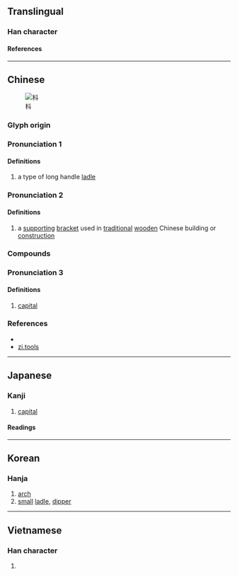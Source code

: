 {{character info}}
==Translingual==

===Han character===
{{Han char|rn=75|rad=木|as=04|sn=8|four=44900|canj=DYJ|ids=⿰木斗}}

====References====
{{Han ref|kx=0515.130|dkj=14543|dj=0903.120|hdz=21174.060|uh=6793}}

----

==Chinese==
{{zh-forms}}
[[File:Bronze Dou Unearthed in Jiangling 2012-07.JPG|thumb|枓]]

===Glyph origin===
{{Han etym}}

===Pronunciation 1===
{{zh-pron
|m=zhǔ
|c=zyu2
|mc=y
|oc=y
|ma=
|cat=n
}}

====Definitions====
{{zh-hanzi}}
# a type of long handle [[ladle]]

===Pronunciation 2===
{{zh-pron
|m=dǒu
|c=dau2
|mc=y
|oc=y
|ma=
|cat=n
}}

====Definitions====
{{zh-hanzi}}
# a [[support]]ing [[bracket]] used in [[traditional]] [[wood]]en Chinese building or [[construction]]

===Compounds===
{{zh-der|枓栱|枓拱}}

===Pronunciation 3===

====Definitions====
{{zh-hanzi}}
# [[capital]]

===References===
* {{R:yue:mfccd}}
* [http://zi.tools/zi/枓 zi.tools]

----

==Japanese==

===Kanji===
{{ja-kanji|grade=|rs=木04}}

# [[capital]]

====Readings====
{{ja-readings
|on=しゅ, とう, つ
|kun=ひしやく
}}

----

==Korean==

===Hanja===
{{ko-hanja|두}}

# [[arch]]
# [[small]] [[ladle]], [[dipper]]

----

==Vietnamese==

===Han character===
{{vi-readings|rs=木04|reading=rẫu}}

# {{rfdef|vi|sort=木04}}